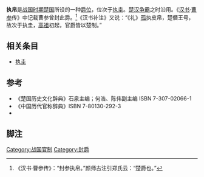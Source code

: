 '''执帛'''是[[战国时期|战国时期]][[楚国|楚国]]所设的一种[[爵位|爵位]]，位次于[[执圭|执圭]]。[[楚汉争霸|楚汉争霸]]之时沿用。《[[汉书|汉书]]·[[曹参|曹参]]传》中记载曹参曾封此爵。<ref>《汉书·曹参传》：“封参执帛。”颜师古注引郑氏云：“楚爵也。”</ref>《汉书补注》又说：“《礼》[[孤|孤]]执皮帛，楚僭王号，故次于执圭，[[汉高祖|高祖]]初起，官爵皆以楚制。”

== 相关条目 ==
*[[执圭|执圭]]

==参考==
*《楚国历史文化辞典》石泉主编；何浩、陈伟副主编 ISBN 7-307-02066-1
*《中国历代官称辞典》ISBN 7-80130-292-3
*<references group="参考"/>

==脚注==
{{reflist}}
[[Category:战国官制|Category:战国官制]]
[[Category:封爵|Category:封爵]]
